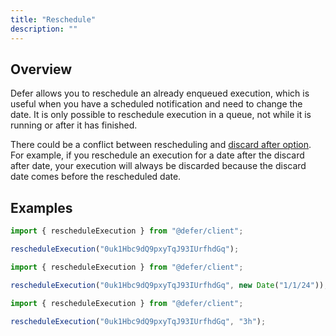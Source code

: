 ```yaml
---
title: "Reschedule"
description: ""
---
```


## Overview

Defer allows you to reschedule an already enqueued execution, which is useful
when you have a scheduled notification and need to change the date. It is only
possible to reschedule execution in a queue, not while it is running or after it
has finished.

<Warning>

There could be a conflict between rescheduling and
[discard after option](/features/discard). For example, if you reschedule an
execution for a date after the discard after date, your execution will always be
discarded because the discard date comes before the rescheduled date.

</Warning>

## Examples

<CodeGroup>

```ts now
import { rescheduleExecution } from "@defer/client";

rescheduleExecution("0uk1Hbc9dQ9pxyTqJ93IUrfhdGq");
```

```ts datetime
import { rescheduleExecution } from "@defer/client";

rescheduleExecution("0uk1Hbc9dQ9pxyTqJ93IUrfhdGq", new Date("1/1/24"));
```

```ts duration
import { rescheduleExecution } from "@defer/client";

rescheduleExecution("0uk1Hbc9dQ9pxyTqJ93IUrfhdGq", "3h");
```

</CodeGroup>
